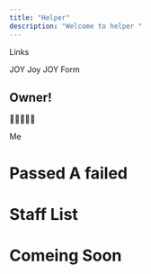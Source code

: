 ```yaml
---
title: "Helper"
description: "Welcome to helper "
---
```


Links

<Columns cols={2}>
  <Card title="TNTO SCHOOL " icon="pen-to-square" href="https://www.roblox.com/share?code=eaaea0754aba044db40e0c71cfedeecc&type=ExperienceDetails&stamp=1753861384516">
    JOY
  </Card>
  <Card title=" Jet2 airways tm V5" icon="palette" href="https://www.roblox.com/share?code=d8787a482c983c4ba4f3765ef43fd261&type=ExperienceDetails&stamp=1753861438589">
    Joy
  </Card>
  <Card title="Discord" icon="map" href="https://discord.gg/HUhajuA7Kq">
    JOY
  </Card>
  <Card title="Guide For Helper" icon="terminal" href="https://docs.google.com/document/d/1UqAwt2i2hymEJwFwCp1j50H1UxAsrWfPGjX6NVinBbY/edit?usp=drivesdk">
    Form
  </Card>
  <Card title="A Form Fill For A Example" icon="sparkles" href="https://docs.google.com/forms/d/e/1FAIpQLScUWLQSuFl7awh0kzCe6piuE-B-QkbLmRgs57si8TGMp_I1hg/viewform?usp=preview" img="Doen">
    
  </Card>
</Columns>

## Owner\!

🏳️‍⚧️🎉🏳️‍⚧️

<Columns cols={2}>
  <Card title="All about The Owner" icon="House" href="https://docs.google.com/document/d/16vMSFdezF6huJDG_AJvKUylB-LQZlsp70t_65yEGRvE/edit?usp=drivesdk">
    Me
  </Card>
  <Card title="My Roblox Profile " icon="sparkles" href="https://www.roblox.com/users/3545497501/profile">
    
  </Card>
</Columns>

# Passed A failed

<Card title="passeds and Faileds" icon="Sad" href="https://docs.google.com/document/d/1uSK1L-Nv5IY055tJFyn2jDXz6rVqEeTnhKik50Ktn80/edit?usp=drivesdk">
  
</Card>

# Staff List

<Card title="list of all staff and HR and Ownership" icon="fireworks" href="https://docs.google.com/document/d/1LfoiLzgG3X3clUVd-alQaaXTnqsR0kcf8p18U_2Dh9U/edit?usp=drivesdk">
  
</Card>

# Comeing Soon